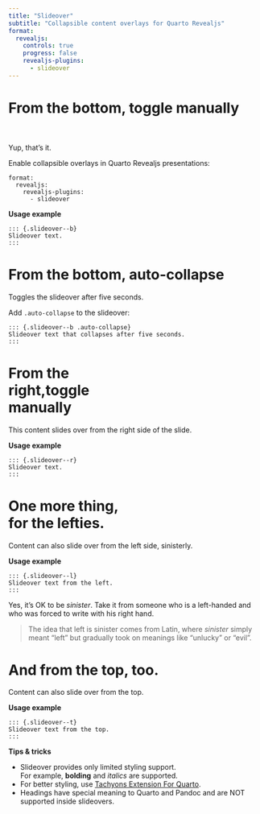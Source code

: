 ```yaml
---
title: "Slideover"
subtitle: "Collapsible content overlays for Quarto Revealjs"
format: 
  revealjs:
    controls: true
    progress: false
    revealjs-plugins: 
      - slideover
---
```


# From the bottom, toggle manually

<br><br>Yup, that's it.

::: {.slideover--b}
Enable collapsible overlays in Quarto Revealjs presentations:

```code
format: 
  revealjs:
    revealjs-plugins: 
      - slideover
```

**Usage example**

```code
::: {.slideover--b}
Slideover text.
:::
```
:::


# From the bottom, auto-collapse

Toggles the slideover after five seconds.

::: {.slideover--b .auto-collapse}
Add `.auto-collapse` to the slideover:

```code
::: {.slideover--b .auto-collapse}
Slideover text that collapses after five seconds.
:::
```
:::

# From the<br>right,toggle<br>manually

::: {.slideover--r}

This content slides over from the right side of the slide.

**Usage example**

```code
::: {.slideover--r}
Slideover text.
:::
```

:::

# One more thing,<br>for the lefties.

::: {.slideover--l .auto-collapse}

Content can also slide over from the left side, sinisterly.

**Usage example**

```code
::: {.slideover--l}
Slideover text from the left.
:::
```

Yes, it's OK to be _sinister_. Take it from someone who is a left-handed and who was forced to write with his right hand.

> The idea that left is sinister comes from Latin, where _sinister_ simply meant "left" but gradually took on meanings like "unlucky" or "evil".

:::

# And from the top, too.

::: {.slideover--t}

Content can also slide over from the top.

**Usage example**

```code
::: {.slideover--t}
Slideover text from the top.
:::
```

**Tips & tricks**

- Slideover provides only limited styling support.<br>For example, **bolding** and _italics_ are supported.
- For better styling, use [Tachyons Extension For Quarto](https://github.com/nareal/tachyons).
- Headings have special meaning to Quarto and Pandoc and are NOT supported inside slideovers.

:::